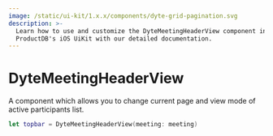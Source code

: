 ```yaml
---
image: /static/ui-kit/1.x.x/components/dyte-grid-pagination.svg
description: >-
  Learn how to use and customize the DyteMeetingHeaderView component in 
  ProductDB's iOS UiKit with our detailed documentation.
---
```


# DyteMeetingHeaderView

A component which allows you to change current page and view mode of active
participants list.

```swift
let topbar = DyteMeetingHeaderView(meeting: meeting)
```

<head>
  <title>iOS DyteMeetingHeaderView</title>
</head>
